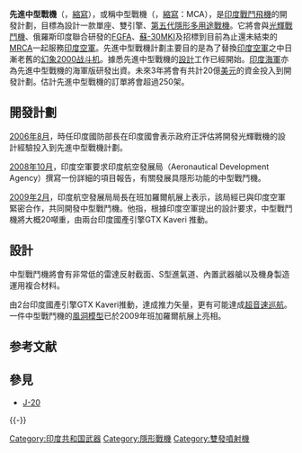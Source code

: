 {{Link style|time=2015-12-13T12:32:15+00:00}}
{{noteTA|G1=Military}}
{{unreferenced|time=2011-05-27T09:08:58+00:00}}
{{軍用飛機
|名稱 = 先進中型戰機 Advanced Medium Combat Aircraft (AMCA)
|圖片 = [[File:MediumCombatAircraft1.JPG|300px]]
|照片說明 = 先進中型戰機(AMCA)的風洞模型
|類型 = [[低可偵測性|隱形]][[戰鬥機|戰鬥機]]
|代號 =
|乘員 = 1人
|首飛 = 預計2025年
|服役 = 
|退役 =
|設計 = [[印度航空發展局|印度航空發展局]] ([[:en:Aeronautical_Development_Agency|Aeronautical Development Agency]])
|生產 = [[印度斯坦航空工業有限公司|印度斯坦航空工業有限公司]] ([[:en:Hindustan_Aeronautics_Limited|Hindustan Aeronautics Limited]])
|產量=
|造價=
|狀態= 項目評估階段
|用戶= [[印度空軍|印度空軍]]<br />[[印度海軍|印度海軍]]
|衍生=
|榮譽=
|長度=
|翼展=
|高度=
|翼面積=
|空重= 20噸
|發動機= 2具[[F414渦輪扇發動機|F414渦輪扇發動機]]<br/>或<br/> 國產[[GTX_Kaveri渦輪扇發動機|GTX Kaveri渦輪扇發動機]]
}}

'''先進中型戰機'''（{{lang-en|Advanced Medium Combat Aircraft}}，[[縮寫|縮寫]]{{lang|en|AMCA}}），或稱中型戰機（{{lang|en|Medium Combat Aircraft}}，[[縮寫|縮寫]]：MCA），是[[印度|印度]][[戰鬥飛機|戰鬥飛機]]的開發計劃，目標為設計一款單座、雙引擎、[[第五代戰鬥機|第五代]][[隱形戰機|隱形]][[多用途戰機|多用途戰機]]。它將會與[[光輝戰鬥機|光輝戰鬥機]]、俄羅斯印度聯合研發的[[FGFA|FGFA]]、[[蘇-30#延伸型|蘇-30MKI]]及招標到目前為止還未結束的[[MRCA|MRCA]]一起服務[[印度空軍|印度空軍]]。先進中型戰機計劃主要目的是為了替換[[印度空軍|印度空軍]]之中日漸老舊的[[幻象2000战斗机|幻象2000战斗机]]。據悉先進中型戰機的[[設計|設計]]工作已經開始。[[印度海軍|印度海軍]]亦為先進中型戰機的海軍版研發出資。未來3年將會有共計20億[[美元|美元]]的資金投入到開發計劃。估計先進中型戰機的訂單將會超過250架。

== 開發計劃 ==
[[2006年8月|2006年8月]]，時任印度國防部長在印度國會表示政府正評估將開發光輝戰機的設計經驗投入到先進中型戰機計劃。

[[2008年10月|2008年10月]]，印度空軍要求印度航空發展局（Aeronautical Development Agency）撰寫一份詳細的項目報告，有關發展具隱形功能的中型戰鬥機。

[[2009年2月|2009年2月]]，印度航空發展局局長在班加羅爾航展上表示，該局經已與印度空軍緊密合作，共同開發中型戰鬥機。他指，根據印度空軍提出的設計要求，中型戰鬥機將大概20噸重，由兩台印度國產引擎GTX Kaveri 推動。

== 設計 ==
中型戰鬥機將會有非常低的雷達反射截面、S型進氣道、內置武器艙以及機身製造運用複合材料。

由2台印度國產引擎GTX Kaveri推動，達成推力矢量，更有可能達成[[超音速巡航|超音速巡航]]。一件中型戰鬥機的[[风洞|風洞模型]]已於2009年班加羅爾航展上亮相。

== 参考文献 ==
{{Reflist|2}}

== 參見 ==
* {{CHN}} [[J-20|J-20]]

{{-}}
{{HAL aircraft}}
{{第五代战斗机}}

[[Category:印度共和国武器|Category:印度共和国武器]]
[[Category:隱形戰機|Category:隱形戰機]]
[[Category:雙發噴射機|Category:雙發噴射機]]